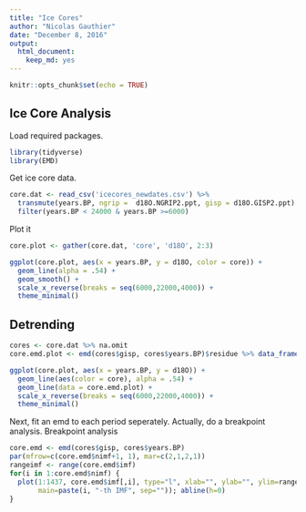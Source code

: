 ```yaml
---
title: "Ice Cores"
author: "Nicolas Gauthier"
date: "December 8, 2016"
output: 
  html_document: 
    keep_md: yes
---
```


```r
knitr::opts_chunk$set(echo = TRUE)
```

## Ice Core Analysis
Load required packages.
```r
library(tidyverse)
library(EMD)
```
Get ice core data.
```r
core.dat <- read_csv('icecores_newdates.csv') %>%
  transmute(years.BP, ngrip =  d18O.NGRIP2.ppt, gisp = d18O.GISP2.ppt) %>%
  filter(years.BP < 24000 & years.BP >=6000)
```

Plot it
```r
core.plot <- gather(core.dat, 'core', 'd18O', 2:3)

ggplot(core.plot, aes(x = years.BP, y = d18O, color = core)) +
  geom_line(alpha = .54) +
  geom_smooth() +
  scale_x_reverse(breaks = seq(6000,22000,4000)) +
  theme_minimal()
```

## Detrending
```r
cores <- core.dat %>% na.omit
core.emd.plot <- emd(cores$gisp, cores$years.BP)$residue %>% data_frame(d18O = ., years.BP = cores$years.BP)
```

```r
ggplot(core.plot, aes(x = years.BP, y = d18O)) +
  geom_line(aes(color = core), alpha = .54) +
  geom_line(data = core.emd.plot) +
  scale_x_reverse(breaks = seq(6000,22000,4000)) +
  theme_minimal()
```

Next, fit an emd to each period seperately.
Actually, do a breakpoint analysis.
Breakpoint analysis

```r
core.emd <- emd(cores$gisp, cores$years.BP)
par(mfrow=c(core.emd$nimf+1, 1), mar=c(2,1,2,1))
rangeimf <- range(core.emd$imf)
for(i in 1:core.emd$nimf) {
  plot(1:1437, core.emd$imf[,i], type="l", xlab="", ylab="", ylim=rangeimf,
       main=paste(i, "-th IMF", sep="")); abline(h=0)
}
```

